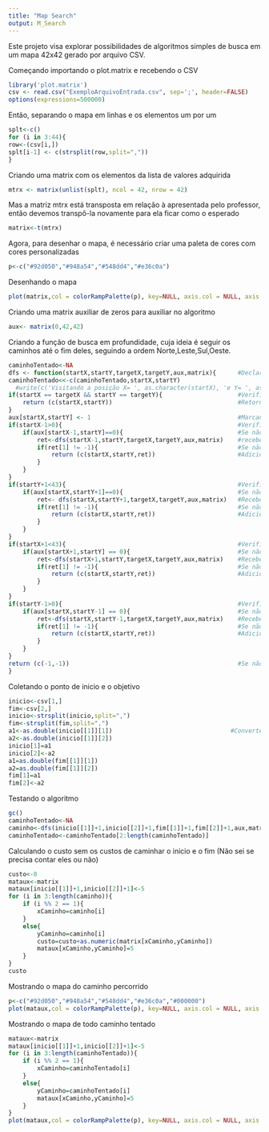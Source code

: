 ```yaml
---
title: "Map Search"
output: M_Search
---
```


Este projeto visa explorar possibilidades de algoritmos simples de busca em um mapa 42x42 gerado por arquivo CSV.

Começando importando o plot.matrix e recebendo o CSV

```r
library('plot.matrix')
csv <- read.csv("ExemploArquivoEntrada.csv", sep=';', header=FALSE)
options(expressions=500000)
```

Então, separando o mapa em linhas e os elementos um por um

```r
splt<-c()
for (i in 3:44){
row<-(csv[i,])
splt[i-1] <- c(strsplit(row,split=","))
}
```

Criando uma matrix com os elementos da lista de valores adquirida

```r
mtrx <- matrix(unlist(splt), ncol = 42, nrow = 42)
```

Mas a matriz mtrx está transposta em relação à apresentada pelo professor, então devemos transpô-la novamente para ela ficar como o esperado

```r
matrix<-t(mtrx)
```

Agora, para desenhar o mapa, é necessário criar uma paleta de cores com cores personalizadas

```r
p<-c("#92d050","#948a54","#548dd4","#e36c0a")
```

Desenhando o mapa

```r
plot(matrix,col = colorRampPalette(p), key=NULL, axis.col = NULL, axis.row = NULL, xlab='',ylab='', breaks=1:4)
```

Criando uma matrix auxiliar de zeros para auxiliar no algoritmo

```r
aux<- matrix(0,42,42)
```

Criando a função de busca em profundidade, cuja ideia é seguir os caminhos até o fim deles, seguindo a ordem Norte,Leste,Sul,Oeste.

```r
caminhoTentado<-NA
dfs <- function(startX,startY,targetX,targetY,aux,matrix){      #Declarando a função
caminhoTentado<<-c(caminhoTentado,startX,startY)
  #write(c('Visitando a posição X= ', as.character(startX), 'e Y= ', as.character(startY)), file = logCaminho, append = TRUE)
if(startX == targetX && startY == targetY){                     #Verificando se a condição de parada ocorreu
    return (c(startX,startY))                                   #Retornando o par ordenado do fim
}
aux[startX,startY] <- 1                                         #Marcando o caminho como já caminhado
if(startX-1>0){                                                 #Verificando os caminhos ao "Norte"
    if(aux[startX-1,startY]==0){                                #Se não tiver sido caminhado ainda
        ret<-dfs(startX-1,startY,targetX,targetY,aux,matrix)    #recebe o calculo de caminhos nessa direção
        if(ret[1] != -1){                                       #Se não for um beco sem saída
            return (c(startX,startY,ret))                       #Adiciona o par ordenado atual e retorna numa lista
        }
    }
}
if(startY+1<43){                                                #Verificando os caminhos ao "Leste"
    if(aux[startX,startY+1]==0){                                #Se não tiver sido caminhado antes
        ret<- dfs(startX,startY+1,targetX,targetY,aux,matrix)   #Recebe o calculo de caminhos nessa direção
        if(ret[1] != -1){                                       #Se não for um beco sem saída
            return (c(startX,startY,ret))                       #Adiciona o par ordenado atual e retorna numa lista
        }
    }
}
if(startX+1<43){                                                #Verificando os caminhos ao "Sul"
    if(aux[startX+1,startY] == 0){                              #Se não tiver sido caminhado antes
        ret<-dfs(startX+1,startY,targetX,targetY,aux,matrix)    #Recebe o calculo de caminhos nessa direção
        if(ret[1] != -1){                                       #Se não for um beco sem saída
            return (c(startX,startY,ret))                       #Adiciona o par ordenado atual e retorna numa lista
        }
    }
}
if(startY-1>0){                                                 #Verificando os caminhos ao "Oeste"
    if(aux[startX,startY-1] == 0){                              #Se não tiver sido caminhado antes
        ret<-dfs(startX,startY-1,targetX,targetY,aux,matrix)    #Recebe o calculo de caminhos nessa direção
        if(ret[1] != -1){                                       #Se não for um beco sem saída
            return (c(startX,startY,ret))                       #Adiciona o par ordenado atual e retorna numa lista
        }
    }
}
return (c(-1,-1))                                               #Se não tem mais caminhos, retorna que é um beco sem saída
}
```

Coletando o ponto de inicio e o objetivo

```r
inicio<-csv[1,]
fim<-csv[2,]
inicio<-strsplit(inicio,split=",")
fim<-strsplit(fim,split=",") 
a1<-as.double(inicio[[1]][1])                                 #Convertendo uma string em uma lista de doubles
a2<-as.double(inicio[[1]][2])
inicio[1]=a1
inicio[2]<-a2
a1=as.double(fim[[1]][1])
a2=as.double(fim[[1]][2])
fim[1]=a1
fim[2]<-a2
```

Testando o algoritmo

```r
gc()
caminhoTentado<-NA
caminho<-dfs(inicio[[1]]+1,inicio[[2]]+1,fim[[1]]+1,fim[[2]]+1,aux,matrix)
caminhoTentado<-caminhoTentado[2:length(caminhoTentado)]
```

Calculando o custo sem os custos de caminhar o inicio e o fim (Não sei se precisa contar eles ou não)

```r
custo<-0
mataux<-matrix
mataux[inicio[[1]]+1,inicio[[2]]+1]<-5
for (i in 3:length(caminho)){
    if (i %% 2 == 1){
        xCaminho=caminho[i]
    }
    else{
        yCaminho=caminho[i]
        custo=custo+as.numeric(matrix[xCaminho,yCaminho])
        mataux[xCaminho,yCaminho]=5
    }
}
custo
```
Mostrando o mapa do caminho percorrido
```r
p<-c("#92d050","#948a54","#548dd4","#e36c0a","#000000")
plot(mataux,col = colorRampPalette(p), key=NULL, axis.col = NULL, axis.row = NULL, xlab='',ylab='',breaks=1:5)
```
Mostrando o mapa de todo caminho tentado
```r
mataux<-matrix
mataux[inicio[[1]]+1,inicio[[2]]+1]<-5
for (i in 3:length(caminhoTentado)){
    if (i %% 2 == 1){
        xCaminho=caminhoTentado[i]
    }
    else{
        yCaminho=caminhoTentado[i]
        mataux[xCaminho,yCaminho]=5
    }
}
plot(mataux,col = colorRampPalette(p), key=NULL, axis.col = NULL, axis.row = NULL, xlab='',ylab='',breaks=1:5)
```
